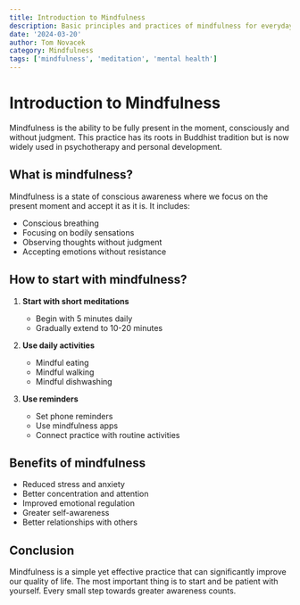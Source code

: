 ```yaml
---
title: Introduction to Mindfulness
description: Basic principles and practices of mindfulness for everyday life
date: '2024-03-20'
author: Tom Novacek
category: Mindfulness
tags: ['mindfulness', 'meditation', 'mental health']
---
```


# Introduction to Mindfulness

Mindfulness is the ability to be fully present in the moment, consciously and without judgment. This practice has its roots in Buddhist tradition but is now widely used in psychotherapy and personal development.

## What is mindfulness?

Mindfulness is a state of conscious awareness where we focus on the present moment and accept it as it is. It includes:

- Conscious breathing
- Focusing on bodily sensations
- Observing thoughts without judgment
- Accepting emotions without resistance

## How to start with mindfulness?

1. **Start with short meditations**
   - Begin with 5 minutes daily
   - Gradually extend to 10-20 minutes

2. **Use daily activities**
   - Mindful eating
   - Mindful walking
   - Mindful dishwashing

3. **Use reminders**
   - Set phone reminders
   - Use mindfulness apps
   - Connect practice with routine activities

## Benefits of mindfulness

- Reduced stress and anxiety
- Better concentration and attention
- Improved emotional regulation
- Greater self-awareness
- Better relationships with others

## Conclusion

Mindfulness is a simple yet effective practice that can significantly improve our quality of life. The most important thing is to start and be patient with yourself. Every small step towards greater awareness counts. 